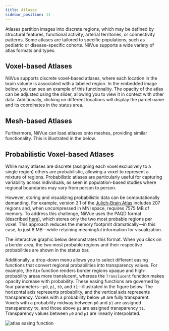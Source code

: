 ```yaml
---
title: Atlases
sidebar_position: 11
---
```




Atlases partition images into discrete regions, which may be defined by structural features, functional activity, arterial territories, or connectivity patterns. Some atlases are tailored to specific populations, such as pediatric or disease-specific cohorts. NiiVue supports a wide variety of atlas formats and types.

## Voxel-based Atlases

NiiVue supports discrete voxel-based atlases, where each location in the brain volume is associated with a labeled region. In the embedded image below, you can see an example of this functionality. The opacity of the atlas can be adjusted using the slider, allowing you to view it in context with other data. Additionally, clicking on different locations will display the parcel name and its coordinates in the status area.

<NiivueBrowserWrapper>
  <AtlasDemo />
</NiivueBrowserWrapper>

## Mesh-based Atlases

Furthermore, NiiVue can load atlases onto meshes, providing similar functionality. This is illustrated in the below.

<NiivueBrowserWrapper>
  <AtlasMeshDemo />
</NiivueBrowserWrapper>

## Probabilistic Voxel-based Atlases

While many atlases are discrete (assigning each voxel exclusively to a single region) others are probabilistic, allowing a voxel to represent a mixture of regions. Probabilistic atlases are particularly useful for capturing variability across individuals, as seen in population-based studies where regional boundaries may vary from person to person.

However, storing and visualizing probabilistic data can be computationally demanding. For example, version 3.1 of the [Julich-Brain Atlas](https://search.kg.ebrains.eu/instances/f1fe19e8-99bd-44bc-9616-a52850680777) includes 207 regions and, when uncompressed in MNI space, requires 7575 MB of memory. To address this challenge, NiiVue uses the PAQD format (described [here](https://github.com/niivue/niivue-demo-images/tree/main/Thalamus)), which stores only the two most probable regions per voxel. This approach reduces the memory footprint dramatically—in this case, to just 8 MB—while retaining meaningful information for visualization.

The interactive graphic below demonstrates this format. When you click on a border area, the two most probable regions and their respective probabilities are shown in the status bar.

<NiivueBrowserWrapper>
  <AtlasProbDemo />
</NiivueBrowserWrapper>

Additionally, a drop-down menu allows you to select different easing functions that convert regional probabilities into transparency values. For example, the `Rim` function renders border regions opaque and high-probability areas more translucent, whereas the `Translucent` function makes opacity increase with probability. These easing functions are governed by four parameters—`p0`, `p1`, `t0`, and `t1`—illustrated in the figure below. The horizontal axis represents probability, and the vertical axis represents transparency. Voxels with a probability below `p0` are fully transparent. Voxels with a probability midway between `p0` and `p1` are assigned transparency `t0`, and those above `p1` are assigned transparency `t1`. Transparency values between `p0` and `p1` are linearly interpolated.

![atlas easing function](/img/pages/atlas.png)
